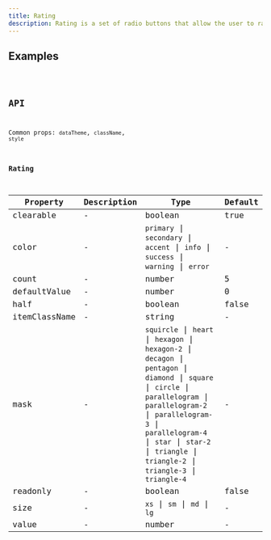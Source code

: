 ```yaml
---
title: Rating
description: Rating is a set of radio buttons that allow the user to rate something.
---
```


## Examples

<code src="./demo/basic.tsx" />

## API

Common props: `dataTheme`, `className`, `style`

### Rating

| Property | Description | Type | Default |
| --- | --- | --- | --- |
| clearable | - | boolean | true |
| color | - | `primary` \| `secondary` \| `accent` \| `info` \| `success` \| `warning` \| `error` | - |
| count | - | number | 5 |
| defaultValue | - | number | 0 |
| half | - | boolean | false |
| itemClassName | - | string | - |
| mask | - | `squircle` \| `heart` \| `hexagon` \| `hexagon-2` \| `decagon` \| `pentagon` \| `diamond` \| `square` \| `circle` \| `parallelogram` \| `parallelogram-2` \| `parallelogram-3` \| `parallelogram-4` \| `star` \| `star-2` \| `triangle` \| `triangle-2` \| `triangle-3` \| `triangle-4` | - |
| readonly | - | boolean | false |
| size | - | `xs` \| `sm` \| `md` \| `lg` | - |
| value | - | number | - |
